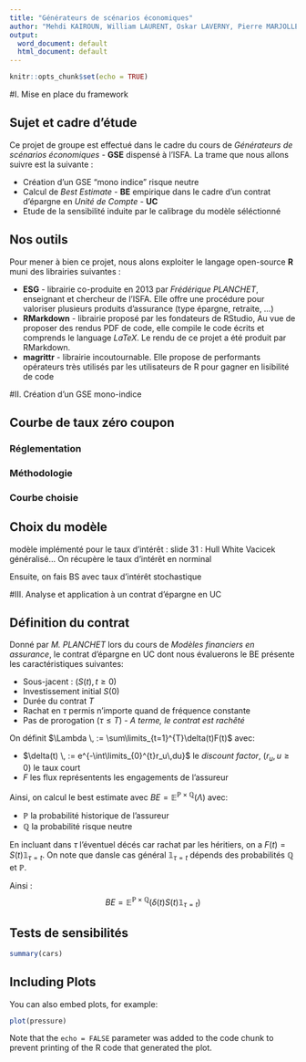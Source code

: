 ```yaml
---
title: "Générateurs de scénarios économiques"
author: "Mehdi KAIROUN, William LAURENT, Oskar LAVERNY, Pierre MARJOLLET"
output:
  word_document: default
  html_document: default
---
```


```r
knitr::opts_chunk$set(echo = TRUE)
```

#I. Mise en place du framework

## Sujet et cadre d'étude

Ce projet de groupe est effectué dans le cadre du cours de *Générateurs de scénarios économiques* - **GSE** dispensé à l'ISFA. La trame que nous allons suivre est la suivante :

* Création d'un GSE "mono indice" risque neutre
* Calcul de *Best Estimate* - **BE** empirique dans le cadre d'un contrat d'épargne en *Unité de Compte* - **UC**
* Etude de la sensibilité induite par le calibrage du modèle séléctionné

## Nos outils

Pour mener à bien ce projet, nous alons exploiter le langage open-source **R** muni des librairies suivantes :

* **ESG** - librairie co-produite en 2013 par *Frédérique PLANCHET*, enseignant et chercheur de l'ISFA. Elle offre une procédure pour valoriser plusieurs produits d'assurance (type épargne, retraite, ...)
* **RMarkdown** - librairie proposé par les fondateurs de RStudio, Au vue de proposer des rendus PDF de code, elle compile le code écrits et comprends le language *LaTeX*. Le rendu de ce projet a été produit par RMarkdown.
* **magrittr** - librairie incoutournable. Elle propose de performants opérateurs très utilisés par les utilisateurs de R pour gagner en lisibilité de code

#II. Création d'un GSE mono-indice

## Courbe de taux zéro coupon

### Réglementation

### Méthodologie

### Courbe choisie

## Choix du modèle

modèle implémenté pour le taux d'intérêt : slide 31 : Hull White Vacicek généralisé... On récupère le taux d'intérêt en norminal

Ensuite, on fais BS avec taux d'intérêt stochastique

#III. Analyse et application à un contrat d'épargne en UC

## Définition du contrat

Donné par *M. PLANCHET* lors du cours de *Modèles financiers en assurance*, le contrat d'épargne en UC dont nous évaluerons le BE présente les caractéristiques suivantes:

* Sous-jacent : $(S(t), t\ge0)$
* Investissement initial $S(0)$
* Durée du contrat $T$
* Rachat en $\tau$ permis n'importe quand de fréquence constante
* Pas de prorogation $(\tau \le T)$ - *A terme, le contrat est rachêté*

On définit $\Lambda \, := \sum\limits_{t=1}^{T}\delta(t)F(t)$ avec:

* $\delta(t) \, := e^{-\int\limits_{0}^{t}r_u\,du}$ le *discount factor*, $(r_u, u\ge0)$ le taux court
* $F$ les flux représentents les engagements de l'assureur

Ainsi, on calcul le best estimate avec $BE = \mathbb{E}^{\mathbb{P}\times\mathbb{Q}}(\Lambda)$ avec:

* $\mathbb{P}$ la probabilité historique de l'assureur
* $\mathbb{Q}$ la probabilité risque neutre


En incluant dans $\tau$ l'éventuel décés car rachat par les héritiers, on a $F(t)=S(t) \mathbb{1}_{\tau=t}$. On note que dansle cas général $\mathbb{1}_{\tau=t}$ dépends des probabilités $\mathbb{Q}$ et $\mathbb{P}$.

Ainsi : $$BE = \mathbb{E}^{\mathbb{P}\times\mathbb{Q}}(\delta(t) S(t) \mathbb{1}_{\tau=t})$$


## Tests de sensibilités


```r
summary(cars)
```

## Including Plots

You can also embed plots, for example:

```r
plot(pressure)
```

Note that the `echo = FALSE` parameter was added to the code chunk to prevent printing of the R code that generated the plot.
